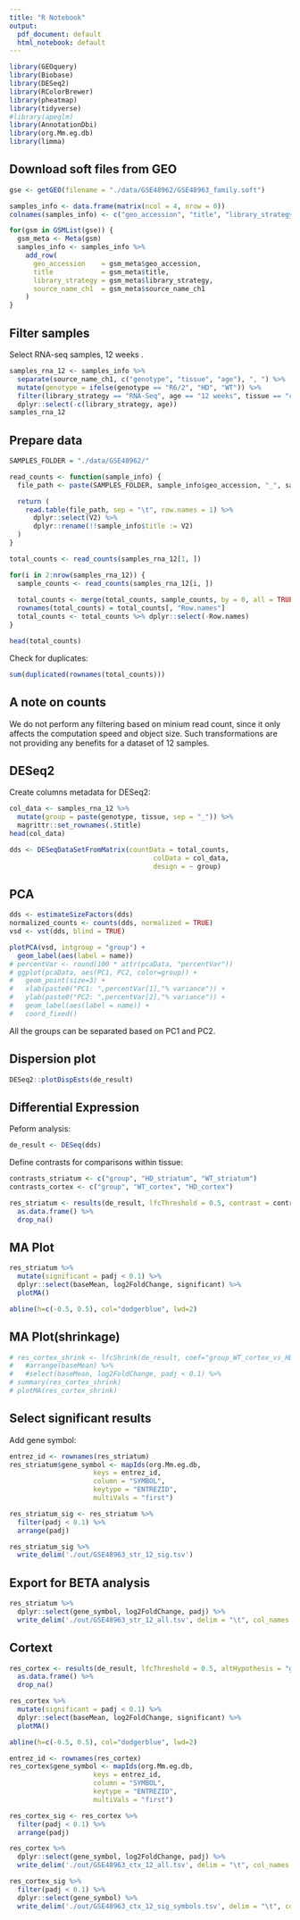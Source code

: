 ```yaml
---
title: "R Notebook"
output:
  pdf_document: default
  html_notebook: default
---
```


```r
library(GEOquery)
library(Biobase)
library(DESeq2)
library(RColorBrewer)
library(pheatmap)
library(tidyverse)
#library(apeglm)
library(AnnotationDbi)
library(org.Mm.eg.db)
library(limma)
```

## Download soft files from GEO

```r
gse <- getGEO(filename = "./data/GSE48962/GSE48963_family.soft")
```

```r
samples_info <- data.frame(matrix(ncol = 4, nrow = 0))
colnames(samples_info) <- c("geo_accession", "title", "library_strategy", "source_name_ch1")

for(gsm in GSMList(gse)) {
  gsm_meta <- Meta(gsm)
  samples_info <- samples_info %>%
    add_row(
      geo_accession    = gsm_meta$geo_accession,
      title            = gsm_meta$title,
      library_strategy = gsm_meta$library_strategy,
      source_name_ch1  = gsm_meta$source_name_ch1
    )
}
```

## Filter samples
Select RNA-seq samples, 12 weeks
.
```r
samples_rna_12 <- samples_info %>%
  separate(source_name_ch1, c("genotype", "tissue", "age"), ", ") %>%
  mutate(genotype = ifelse(genotype == "R6/2", "HD", "WT")) %>%
  filter(library_strategy == "RNA-Seq", age == "12 weeks", tissue == "cortex") %>%
  dplyr::select(-c(library_strategy, age))
samples_rna_12
```

## Prepare data

```r
SAMPLES_FOLDER = "./data/GSE48962/"

read_counts <- function(sample_info) {
  file_path <- paste(SAMPLES_FOLDER, sample_info$geo_accession, "_", sample_info$title, ".combined.rpkm", sep = "")

  return (
    read.table(file_path, sep = "\t", row.names = 1) %>%
      dplyr::select(V2) %>%
      dplyr::rename(!!sample_info$title := V2)
  )
}

total_counts <- read_counts(samples_rna_12[1, ])

for(i in 2:nrow(samples_rna_12)) {
  sample_counts <- read_counts(samples_rna_12[i, ])
  
  total_counts <- merge(total_counts, sample_counts, by = 0, all = TRUE)
  rownames(total_counts) = total_counts[, "Row.names"]
  total_counts <- total_counts %>% dplyr::select(-Row.names)
}
```

```r
head(total_counts)
```

Check for duplicates:

```r
sum(duplicated(rownames(total_counts)))
```


## A note on counts

We do not perform any filtering based on minium read count, since it only affects the computation speed and object size. Such transformations are not providing any benefits for a dataset of 12 samples.

## DESeq2

Create columns metadata for DESeq2:

```r
col_data <- samples_rna_12 %>%
  mutate(group = paste(genotype, tissue, sep = "_")) %>%
  magrittr::set_rownames(.$title)
head(col_data)
```


```r
dds <- DESeqDataSetFromMatrix(countData = total_counts,
                                    colData = col_data,
                                    design = ~ group)
```

## PCA

```r
dds <- estimateSizeFactors(dds)
normalized_counts <- counts(dds, normalized = TRUE)
vsd <- vst(dds, blind = TRUE)

plotPCA(vsd, intgroup = "group") +
  geom_label(aes(label = name))
# percentVar <- round(100 * attr(pcaData, "percentVar"))
# ggplot(pcaData, aes(PC1, PC2, color=group)) +
#   geom_point(size=3) +
#   xlab(paste0("PC1: ",percentVar[1],"% variance")) +
#   ylab(paste0("PC2: ",percentVar[2],"% variance")) + 
#   geom_label(aes(label = name)) +
#   coord_fixed()
```
All the groups can be separated based on PC1 and PC2.


## Dispersion plot

```r
DESeq2::plotDispEsts(de_result)
```

## Differential Expression

Peform analysis:

```r
de_result <- DESeq(dds)
```

Define contrasts for comparisons within tissue:

```r
contrasts_striatum <- c("group", "HD_striatum", "WT_striatum")
contrasts_cortex <- c("group", "WT_cortex", "HD_cortex")
```

```r
res_striatum <- results(de_result, lfcThreshold = 0.5, contrast = contrasts_striatum) %>%
  as.data.frame() %>%
  drop_na()
```

## MA Plot

```r
res_striatum %>%
  mutate(significant = padj < 0.1) %>%
  dplyr::select(baseMean, log2FoldChange, significant) %>%
  plotMA()

abline(h=c(-0.5, 0.5), col="dodgerblue", lwd=2)
```

## MA Plot(shrinkage)

```r
# res_cortex_shrink <- lfcShrink(de_result, coef="group_WT_cortex_vs_HD_cortex", type="apeglm")
#   #arrange(baseMean) %>%
#   #select(baseMean, log2FoldChange, padj < 0.1) %>%
# summary(res_cortex_shrink)
# plotMA(res_cortex_shrink)
```

## Select significant results

Add gene symbol:

```r
entrez_id <- rownames(res_striatum)
res_striatum$gene_symbol <- mapIds(org.Mm.eg.db,
                     keys = entrez_id,
                     column = "SYMBOL",
                     keytype = "ENTREZID",
                     multiVals = "first")
```

```r
res_striatum_sig <- res_striatum %>%
  filter(padj < 0.1) %>%
  arrange(padj) 
```

```r
res_striatum_sig %>%
  write_delim('./out/GSE48963_str_12_sig.tsv')
```

## Export for BETA analysis

```r
res_striatum %>%
  dplyr::select(gene_symbol, log2FoldChange, padj) %>%
  write_delim('./out/GSE48963_str_12_all.tsv', delim = "\t", col_names = F)
```


## Cortext

```r
res_cortex <- results(de_result, lfcThreshold = 0.5, altHypothesis = "greaterAbs", contrast = contrasts_cortex) %>%
  as.data.frame() %>%
  drop_na()
```

```r
res_cortex %>%
  mutate(significant = padj < 0.1) %>%
  dplyr::select(baseMean, log2FoldChange, significant) %>%
  plotMA()

abline(h=c(-0.5, 0.5), col="dodgerblue", lwd=2)
```

```r
entrez_id <- rownames(res_cortex)
res_cortex$gene_symbol <- mapIds(org.Mm.eg.db,
                     keys = entrez_id,
                     column = "SYMBOL",
                     keytype = "ENTREZID",
                     multiVals = "first")
```

```r
res_cortex_sig <- res_cortex %>%
  filter(padj < 0.1) %>%
  arrange(padj) 
```

```r
res_cortex %>%
  dplyr::select(gene_symbol, log2FoldChange, padj) %>%
  write_delim('./out/GSE48963_ctx_12_all.tsv', delim = "\t", col_names = F)
```

```r
res_cortex_sig %>%
  filter(padj < 0.1) %>%
  dplyr::select(gene_symbol) %>%
  write_delim('./out/GSE48963_ctx_12_sig_symbols.tsv', delim = "\t", col_names = F)
```









